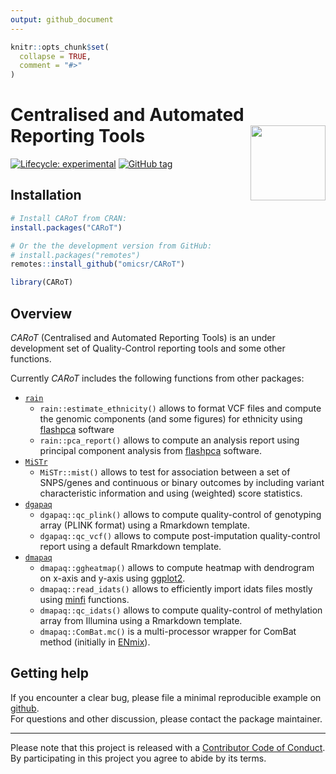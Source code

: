 ```yaml
---
output: github_document
---
```


<!-- README.md is generated from README.Rmd. Please edit that file -->

```r
knitr::opts_chunk$set(
  collapse = TRUE,
  comment = "#>"
)
```

# Centralised and Automated Reporting Tools <img src="man/figures/carot.png" align="right" width="120" />

<!-- badges: start -->
[![Lifecycle: experimental](https://img.shields.io/badge/lifecycle-experimental-orange.svg)](https://www.tidyverse.org/lifecycle/#experimental)
[![GitHub tag](https://img.shields.io/github/tag/omicsr/CARoT.svg?label=latest tag&include_prereleases)](https://github.com/omicsr/CARoT)
<!-- badges: end -->

## Installation

```r
# Install CARoT from CRAN:
install.packages("CARoT")

# Or the the development version from GitHub:
# install.packages("remotes")
remotes::install_github("omicsr/CARoT")
```
```r
library(CARoT)
```

## Overview 

*CARoT* (Centralised and Automated Reporting Tools) is an under development set of Quality-Control reporting tools and some other functions.

Currently *CARoT* includes the following functions from other packages:

* [`rain`](https://github.com/mcanouil/rain)
    - `rain::estimate_ethnicity()` allows to format VCF files 
        and compute the genomic components (and some figures) for ethnicity 
        using [flashpca](https://github.com/gabraham/flashpca) software
    - `rain::pca_report()` allows to compute an analysis report 
        using principal component analysis from 
        [flashpca](https://github.com/gabraham/flashpca) software.  

* [`MiSTr`](https://github.com/mcanouil/MiSTr)
    - `MiSTr::mist()` allows to test for association between 
    a set of SNPS/genes and continuous or binary outcomes by including variant 
    characteristic information and using (weighted) score statistics.

* [`dgapaq`](https://github.com/omicsr/dgapaq)
    - `dgapaq::qc_plink()` allows to compute quality-control of genotyping array (PLINK format) 
        using a Rmarkdown template.
    - `dgapaq::qc_vcf()` allows to compute post-imputation quality-control report 
        using a default Rmarkdown template.

* [`dmapaq`](https://github.com/omicsr/dmapaq)
    - `dmapaq::ggheatmap()` allows to compute heatmap with dendrogram on x-axis and y-axis 
        using [ggplot2](https://ggplot2.tidyverse.org/).
    - `dmapaq::read_idats()` allows to efficiently import idats files mostly 
        using [minfi](https://bioconductor.org/packages/minfi/) functions.
    - `dmapaq::qc_idats()` allows to compute quality-control of methylation array from Illumina 
        using a Rmarkdown template.
    - `dmapaq::ComBat.mc()` is a multi-processor wrapper for ComBat method 
        (initially in [ENmix](https://bioconductor.org/packages/ENmix/)).

## Getting help

If you encounter a clear bug, please file a minimal reproducible example on [github](https://github.com/omicsr/CARoT/issues).  
For questions and other discussion, please contact the package maintainer.

---

Please note that this project is released with a [Contributor Code of Conduct](.github/CODE_OF_CONDUCT.md).  
By participating in this project you agree to abide by its terms.
